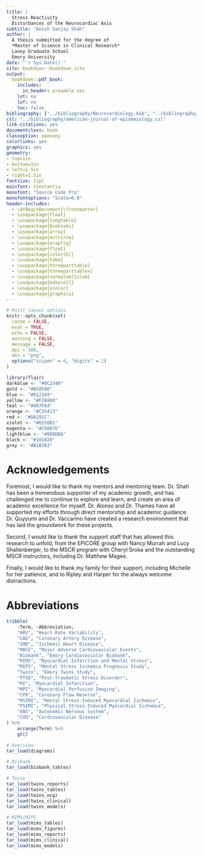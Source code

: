 ```yaml
---
title: |
  Stress Reactivity  
  Disturbances of the Neurocardiac Axis
subtitle: "Anish Sanjay Shah"
author: |
  A thesis submitted for the degree of  
  *Master of Science in Clinical Research*   
  Laney Graduate School  
  Emory University  
date: "`r Sys.Date()`"
site: bookdown::bookdown_site
output: 
  bookdown::pdf_book:
    includes:
      in_header: preamble.tex
    lot: no
    lof: no
    toc: false
bibliography: ["../bibliography/Neurocardiology.bib", "../bibliography/Publications.bib"]
csl: "../bibliography/american-journal-of-epidemiology.csl"
link-citations: yes
documentclass: book
classoption: openany
colorlinks: yes
graphics: yes
geometry:
- top=1in
- bottom=1in
- left=1.5in
- right=1.5in
fontsize: 11pt
mainfont: Constantia
monofont: "Source Code Pro"
monofontoptions: "Scale=0.8"
header-includes:
  - \AtBeginDocument{\frontmatter}	
  - \usepackage{float}
  - \usepackage{longtable}
  - \usepackage{booktabs}
  - \usepackage{array}
  - \usepackage{multirow}
  - \usepackage{wrapfig}
  - \usepackage{float}
  - \usepackage{colortbl}
  - \usepackage{tabu}
  - \usepackage{threeparttable}
  - \usepackage{threeparttablex}
  - \usepackage[normalem]{ulem}
  - \usepackage{makecell}
  - \usepackage{xcolor}
  - \usepackage{graphicx}
---
```


```r
# Knitr layout options
knitr::opts_chunk$set(
  cache = FALSE,
  eval = TRUE,
  echo = FALSE,
  warning = FALSE,
  message = FALSE,
  dpi = 300,
  dev = "png",
  options("scipen" = 0, "digits" = 2)
)
```

```r
library(flair)
darkblue <- "#0C2340"
gold <- "#B58500"
blue <- "#012169"
yellow <- "#F2A900"
teal <- "#487F84"
orange <- "#C35413"
red <- "#DA291C"
violet <- "#6558B1"
magenta <- "#C6007E"
lightblue <- "#008DBA"
black <- "#101820"
grey <- "#B1B3B3"
```

\begin{singlespace}
\tableofcontents
\end{singlespace}

# Acknowledgements

Foremost, I would like to thank my mentors and mentoring team. Dr. Shah has been a tremendous supporter of my academic growth, and has challenged me to continue to explore and learn, and create an area of academic excellence for myself. Dr. Alonso and Dr. Thames have all supported my efforts through direct mentorship and academic guidance. Dr. Quyyumi and Dr. Vaccarino have created a research environment that has laid the groundwork for these projects.

Second, I would like to thank the support staff that has allowed this research to unfold, from the EPICORE group with Nancy Murrah and Lucy Shallenberger, to the MSCR program with Cheryl Sroka and the outstanding MSCR instructors, including Dr. Matthew Magee.

Finally, I would like to thank my family for their support, including Michelle for her patience, and to Ripley and Harper for the always welcome distractions.

# Abbreviations

\bfoot
\vspace*{\fill}
\centering

```r
tribble(
	~Term, ~Abbreviation,
	"HRV", "Heart Rate Variability",
	"CAD", "Coronary Artery Disease",
	"IHD", "Ischemic Heart Disease",
	"MACE", "Major Adverse Cardiovascular Events",
	"Biobank", "Emory Cardiovascular Biobank",
	"MIMS", "Myocardial Infarction and Mental Stress",
	"MIPS", "Mental Stress Ischemia Prognosis Study",
	"Twins", "Emory Twins Study",
	"PTSD", "Post-Traumatic Stress Disorder",
	"MI", "Myocardial Infarction",
	"MPI", "Myocardial Perfusion Imaging",
	"CFR", "Coronary Flow Reserve",
	"MSIMI", "Mental Stress-Induced Myocardial Ischemia",
	"PSIMI", "Physical Stress-Induced Myocardial Ischemia",
	"ANS", "Autonomic Nervous System",
	"CVD", "Cardiovascular Disease"
) %>%
	arrange(Term) %>%
	gt() 
```

\vspace*{\fill}
\efoot
\clearpage

```r
# Overview
tar_load(diagrams)

# Biobank
tar_load(biobank_tables)

# Twins
tar_load(twins_reports)
tar_load(twins_tables)
tar_load(twins_ecg)
tar_load(twins_clinical)
tar_load(twins_models)

# MIMS/MIPS
tar_load(mims_tables)
tar_load(mims_figures)
tar_load(mims_reports)
tar_load(mims_clinical)
tar_load(mims_models)
```
